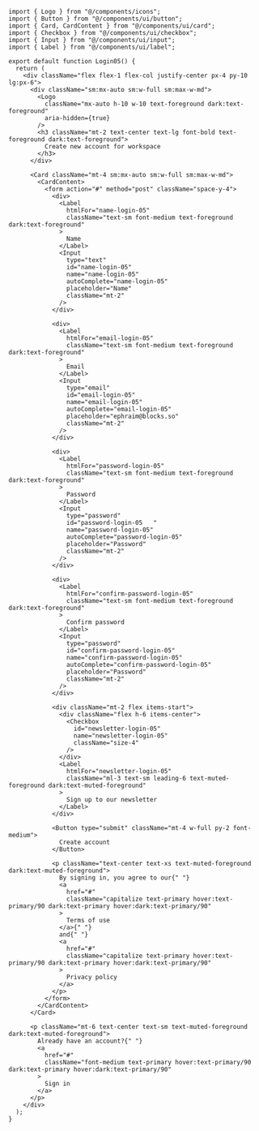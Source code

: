 ```tsx
import { Logo } from "@/components/icons";
import { Button } from "@/components/ui/button";
import { Card, CardContent } from "@/components/ui/card";
import { Checkbox } from "@/components/ui/checkbox";
import { Input } from "@/components/ui/input";
import { Label } from "@/components/ui/label";

export default function Login05() {
  return (
    <div className="flex flex-1 flex-col justify-center px-4 py-10 lg:px-6">
      <div className="sm:mx-auto sm:w-full sm:max-w-md">
        <Logo
          className="mx-auto h-10 w-10 text-foreground dark:text-foreground"
          aria-hidden={true}
        />
        <h3 className="mt-2 text-center text-lg font-bold text-foreground dark:text-foreground">
          Create new account for workspace
        </h3>
      </div>

      <Card className="mt-4 sm:mx-auto sm:w-full sm:max-w-md">
        <CardContent>
          <form action="#" method="post" className="space-y-4">
            <div>
              <Label
                htmlFor="name-login-05"
                className="text-sm font-medium text-foreground dark:text-foreground"
              >
                Name
              </Label>
              <Input
                type="text"
                id="name-login-05"
                name="name-login-05"
                autoComplete="name-login-05"
                placeholder="Name"
                className="mt-2"
              />
            </div>

            <div>
              <Label
                htmlFor="email-login-05"
                className="text-sm font-medium text-foreground dark:text-foreground"
              >
                Email
              </Label>
              <Input
                type="email"
                id="email-login-05"
                name="email-login-05"
                autoComplete="email-login-05"
                placeholder="ephraim@blocks.so"
                className="mt-2"
              />
            </div>

            <div>
              <Label
                htmlFor="password-login-05"
                className="text-sm font-medium text-foreground dark:text-foreground"
              >
                Password
              </Label>
              <Input
                type="password"
                id="password-login-05   "
                name="password-login-05"
                autoComplete="password-login-05"
                placeholder="Password"
                className="mt-2"
              />
            </div>

            <div>
              <Label
                htmlFor="confirm-password-login-05"
                className="text-sm font-medium text-foreground dark:text-foreground"
              >
                Confirm password
              </Label>
              <Input
                type="password"
                id="confirm-password-login-05"
                name="confirm-password-login-05"
                autoComplete="confirm-password-login-05"
                placeholder="Password"
                className="mt-2"
              />
            </div>

            <div className="mt-2 flex items-start">
              <div className="flex h-6 items-center">
                <Checkbox
                  id="newsletter-login-05"
                  name="newsletter-login-05"
                  className="size-4"
                />
              </div>
              <Label
                htmlFor="newsletter-login-05"
                className="ml-3 text-sm leading-6 text-muted-foreground dark:text-muted-foreground"
              >
                Sign up to our newsletter
              </Label>
            </div>

            <Button type="submit" className="mt-4 w-full py-2 font-medium">
              Create account
            </Button>

            <p className="text-center text-xs text-muted-foreground dark:text-muted-foreground">
              By signing in, you agree to our{" "}
              <a
                href="#"
                className="capitalize text-primary hover:text-primary/90 dark:text-primary hover:dark:text-primary/90"
              >
                Terms of use
              </a>{" "}
              and{" "}
              <a
                href="#"
                className="capitalize text-primary hover:text-primary/90 dark:text-primary hover:dark:text-primary/90"
              >
                Privacy policy
              </a>
            </p>
          </form>
        </CardContent>
      </Card>

      <p className="mt-6 text-center text-sm text-muted-foreground dark:text-muted-foreground">
        Already have an account?{" "}
        <a
          href="#"
          className="font-medium text-primary hover:text-primary/90 dark:text-primary hover:dark:text-primary/90"
        >
          Sign in
        </a>
      </p>
    </div>
  );
}
```
